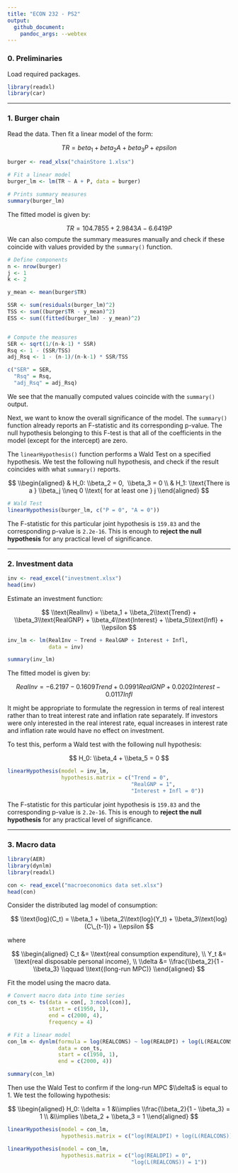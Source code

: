 ```yaml
---
title: "ECON 232 - PS2"
output:
  github_document:
    pandoc_args: --webtex
---
```


### 0. Preliminaries

Load required packages.

```r
library(readxl)
library(car)
```

------------------------------------------------------------------------

### 1. Burger chain

Read the data. Then fit a linear model of the form:

$$ TR = beta_1 + beta_2A + beta_3P + epsilon $$

```r
burger <- read_xlsx("chainStore 1.xlsx")

# Fit a linear model
burger_lm <- lm(TR ~ A + P, data = burger)

# Prints summary measures
summary(burger_lm)
```

The fitted model is given by:

$$ TR = 104.7855 + 2.9843A - 6.6419P $$ We can also compute the summary measures manually and check if these coincide with values provided by the `summary()` function.

```r
# Define components
n <- nrow(burger)
j <- 1
k <- 2

y_mean <- mean(burger$TR)

SSR <- sum(residuals(burger_lm)^2)
TSS <- sum((burger$TR - y_mean)^2)
ESS <- sum((fitted(burger_lm) - y_mean)^2)


# Compute the measures
SER <- sqrt(1/(n-k-1) * SSR)
Rsq <- 1 - (SSR/TSS)
adj_Rsq <- 1 - (n-1)/(n-k-1) * SSR/TSS

c("SER" = SER,
  "Rsq" = Rsq,
  "adj_Rsq" = adj_Rsq)
```

We see that the manually computed values coincide with the `summary()` output.

Next, we want to know the overall significance of the model. The `summary()` function already reports an F-statistic and its corresponding p-value. The null hypothesis belonging to this F-test is that all of the coefficients in the model (except for the intercept) are zero.

The `linearHypothesis()` function performs a Wald Test on a specified hypothesis. We test the following null hypothesis, and check if the result coincides with what `summary()` reports.

$$ \\begin{aligned} & H_0: \\beta_2 = 0,  \\beta_3 = 0 \\ & H_1: \\text{There is a } \\beta_j \\neq 0 \\text{ for at least one } j \\end{aligned} $$

```r
# Wald Test
linearHypothesis(burger_lm, c("P = 0", "A = 0"))
```

The F-statistic for this particular joint hypothesis is `159.83` and the corresponding p-value is `2.2e-16`. This is enough to **reject the null hypothesis** for any practical level of significance.

------------------------------------------------------------------------

### 2. Investment data

```r
inv <- read_excel("investment.xlsx")
head(inv)
```

Estimate an investment function:

$$ \\text{RealInv} = \\beta_1 + \\beta_2\\text{Trend} + \\beta_3\\text{RealGNP} + \\beta_4\\text{Interest} + \\beta_5\\text{Infl} + \\epsilon $$

```r
inv_lm <- lm(RealInv ~ Trend + RealGNP + Interest + Infl,
             data = inv)

summary(inv_lm)
```

The fitted model is given by:

$$ RealInv = -6.2197 - 0.1609Trend + 0.0991RealGNP + 0.0202Interest - 0.0117Infl $$

It might be appropriate to formulate the regression in terms of real interest rather than to treat interest rate and inflation rate separately. If investors were only interested in the real interest rate, equal increases in interest rate and inflation rate would have no effect on investment.

To test this, perform a Wald test with the following null hypothesis:

$$ H_0: \\beta_4 + \\beta_5 = 0 $$

```r
linearHypothesis(model = inv_lm,
                 hypothesis.matrix = c("Trend = 0",
                                       "RealGNP = 1",
                                       "Interest + Infl = 0"))
```

The F-statistic for this particular joint hypothesis is `159.83` and the corresponding p-value is `2.2e-16`. This is enough to **reject the null hypothesis** for any practical level of significance.

------------------------------------------------------------------------

### 3. Macro data

```r
library(AER)
library(dynlm)
library(readxl)
```

```r
con <- read_excel("macroeconomics data set.xlsx")
head(con)
```

Consider the distributed lag model of consumption:

$$ \\text{log}(C_t) = \\beta_1 + \\beta_2\\text{log}(Y_t) + \\beta_3\\text{log}(C\_{t-1}) + \\epsilon $$

where

$$ \\begin{aligned} C_t &= \\text{real consumption expenditure}, \\ Y_t &= \\text{real disposable personal income}, \\ \\delta &= \\frac{\\beta_2}{1 - \\beta_3} \\qquad \\text{(long-run MPC)} \\end{aligned} $$

Fit the model using the macro data.

```r
# Convert macro data into time series
con_ts <- ts(data = con[, 3:ncol(con)],
             start = c(1950, 1),
             end = c(2000, 4),
             frequency = 4)

# Fit a linear model
con_lm <- dynlm(formula = log(REALCONS) ~ log(REALDPI) + log(L(REALCONS)),
                data = con_ts,
                start = c(1950, 1),
                end = c(2000, 4))

summary(con_lm)
```

Then use the Wald Test to confirm if the long-run MPC $\\delta$ is equal to 1. We test the following hypothesis:

$$ \\begin{aligned} H_0: \\delta = 1 &\\implies \\frac{\\beta_2}{1 - \\beta_3} = 1 \\ &\\implies \\beta_2 + \\beta_3 = 1 \\end{aligned} $$

```r
linearHypothesis(model = con_lm,
                 hypothesis.matrix = c("log(REALDPI) + log(L(REALCONS)) = 1"))
```

```r
linearHypothesis(model = con_lm,
                 hypothesis.matrix = c("log(REALDPI) = 0",
                                       "log(L(REALCONS)) = 1"))
```
